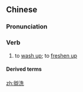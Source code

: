 ==Chinese==
{{zh-forms}}

===Pronunciation===
{{zh-pron
|m=guànxǐ
|c=gun3 sai2
|cat=v
}}

===Verb===
{{zh-verb}}

# to [[wash up]]; to [[freshen up]]

====Derived terms====
{{zh-der|盥洗盆}}

[[zh:盥洗]]